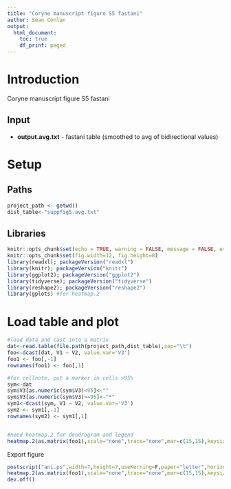 ```yaml
---
title: "Coryne manuscript figure S5 fastani"
author: Sean Conlan
output:
  html_document:
    toc: true
    df_print: paged
---
```


# Introduction
Coryne manuscript figure S5 fastani

## Input

* **output.avg.txt** - fastani table (smoothed to avg of bidirectional values)

# Setup
## Paths
```r
project_path <- getwd()
dist_table<-"suppfig5.avg.txt"
```
## Libraries
```r
knitr::opts_chunk$set(echo = TRUE, warning = FALSE, message = FALSE, error = FALSE)
knitr::opts_chunk$set(fig.width=12, fig.height=8)
library(readxl); packageVersion("readxl")
library(knitr); packageVersion("knitr")
library(ggplot2); packageVersion("ggplot2")
library(tidyverse); packageVersion("tidyverse")
library(reshape2); packageVersion("reshape2")
library(gplots) #for heatmap.2
```

# Load table and plot
```r
#load data and cast into a matrix
dat<-read.table(file.path(project_path,dist_table),sep="\t")
foo<-dcast(dat, V1 ~ V2, value.var='V3')
foo1 <- foo[,-1]
rownames(foo1) <- foo[,1]

#for cellnote, put a marker in cells >95%
sym<-dat
sym$V3[as.numeric(sym$V3)<95]<-""
sym$V3[as.numeric(sym$V3)>=95]<-"*"
sym1<-dcast(sym, V1 ~ V2, value.var='V3')
sym2 <- sym1[,-1]
rownames(sym2) <- sym1[,1]


#need heatmap.2 for dendrogram and legend
heatmap.2(as.matrix(foo1),scale="none",trace="none",mar=c(15,15),keysize=0.75,density.info="none",cellnote=as.matrix(sym2),notecol="black",cexRow=1.25,cexCol=1.25)

```

Export figure
```r
postscript("ani.ps",width=7,height=7,useKerning=F,paper="letter",horizontal=F)
heatmap.2(as.matrix(foo1),scale="none",trace="none",mar=c(15,15),keysize=0.75,key.title=NA,density.info="none",cellnote=as.matrix(sym2),notecol="black",cexRow=0.75,cexCol=0.75,adjCol = c(1,0.5))
dev.off()
```
